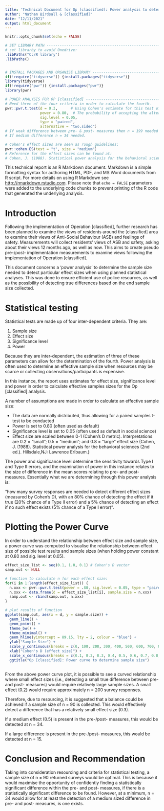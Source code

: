 ---
title: 'Technical Document for Op [classified]: Power analysis to determine sample size'
author: "Nathan Birdsall & [classified]"
date: "12/11/2021"
output: html_document
---

```{r setup, include=FALSE}
knitr::opts_chunk$set(echo = FALSE)

# SET LIBRARY PATH -------------------------------------------------------------
# set librarby to avoid Onedrive:
.libPaths("C:/R library")
.libPaths()


# INSTALL PACKAGES AND ORGANISE LIBRARY ----------------------------------------
if(!require("tidyverse")) {install.packages("tidyverse")}
library(tidyverse)
if(!require("pwr")) {install.packages("pwr")}
library(pwr)

# POWER ANALYSIS FOR OP [classified] -------------------------------------------
# Need three of the four criteria in order to calculate the fourth. 
pwr::pwr.t.test(d = 0.3,      # Using Cohen's estimate for this test of difference
                power = 0.80,  # The probability of accepting the alternative hypothesis if it is true (common is .80)
                sig.level = 0.05,
                type = "paired",
                alternative = "two.sided")
# If weak difference between pre- & post- measures then n = 199 needed
# If medium difference n = 34 needed. 

# Cohen's effect sizes are seen as rough guidelines:
pwr::cohen.ES(test = "t", size = "medium")
# Reference for the effect sizes can be found at:
# Cohen, J. (1988). Statistical power analysis for the behavioral sciences (2nd ed.). Hillsdale,NJ: Lawrence Erlbaum.

```

This technical report is an R Markdown document. Markdown is a simple formatting syntax for authoring HTML, PDF, and MS Word documents from R script. For more details on using R Markdown see <http://rmarkdown.rstudio.com>. Please note that `echo = FALSE` parameters were added to the underlying code chunks to prevent printing of the R code that generated the underlying analysis.


Introduction
================================================================================
Following the implementation of Operation [classified], further research has been planned to examine the views of residents around the [classified] area to examine their views of Anti-Social Behaviour (ASB) and feelings of safety. Measurements will collect residents' views of ASB and safety, asking about their views 12 months ago, as well as now. This aims to create pseudo pre-/post- implementation measurements to examine views following the implementation of Operation [classified]. 

This document concerns a 'power analysis' to determine the sample size needed to detect particular effect sizes when using planned statistical analyses. This was done to ensure efficient use of police resources, as well as the possibility of detecting true differences based on the end sample size collected.

Statistical testing
================================================================================

Statistical tests are made up of four inter-dependent criteria. They are:

1. Sample size
2. Effect size
3. Significance level
4. Power

Because they are inter-dependent, the estimation of three of these parameters can allow for the determination of the fourth. Power analysis is often used to determine an effective sample size when resources may be scarce or collecting observations/participants is expensive. 

In this instance, the report uses estimates for effect size, significance level and power in order to calculate effective samples sizes for the Op [classified] analysis. 

A number of assumptions are made in order to calculate an effective sample size:

* The data are normally distributed, thus allowing for a paired samples t-test to be conducted
* Power is set to 0.80 (often used as default)
* Significance level is set to 0.05 (often used as default in social science)
* Effect size are scaled between 0-1 (Cohen's D metric). Interpretations are 0.2 = "small"; 0.5 = "medium"; and 0.8 = "large" effect size
(Cohen, J. (1988). Statistical power analysis for the behavioral sciences (2nd ed.). Hillsdale,NJ: Lawrence Erlbaum.)

The power and significance level determine the sensitivity towards Type I and Type II errors, and the examination of power in this instance relates to the size of difference in the mean scores relating to pre- and post- measures. Essentially what we are determining through this power analysis is:

"how many survey responses are needed to detect different effect sizes (measured by Cohen's D), with an 80% chance of detecting the effect if it true (20% chance of a Type II error) and a 5% chance of detecting an effect if no such effect exists (5% chance of a Type I error)". 


Plotting the Power Curve
================================================================================

In order to understand the relationship between effect size and sample size, a power curve was computed to visualise the relationship between effect size of possible test results and sample sizes (when holding power constant at 0.80 and sig. level at 0.05).


```{r, echo=FALSE}
effect_size_list <- seq(0.1, 1.0, 0.1) # Cohen's D vector
samp.out <- NULL

# function to calculate n for each effect size:
for(i in 1:length(effect_size_list)) {
  n.xxx <- pwr::pwr.t.test(power = .80, sig.level = 0.05, type = "paired", alternative = "two.sided", d = effect_size_list[i])$n
  n.xxx <- data.frame(d = effect_size_list[i], sample.size = n.xxx)
  samp.out <- rbind(samp.out, n.xxx)
}

# plot results of function
ggplot(samp.out, aes(x = d, y = sample.size)) +
  geom_line() +
  geom_point() +
  theme_bw() +
  theme_minimal() +
  geom_hline(yintercept = 89.15, lty = 2, colour = "blue") +
  ylab("Sample Size") +
  scale_y_continuous(breaks = c(0, 100, 200, 300, 400, 500, 600, 700, 800)) +
  xlab("Cohen's D (effect size)") +
  scale_x_continuous(breaks = c(0.1, 0.2, 0.3, 0.4, 0.5, 0.6, 0.7, 0.8, 0.9, 1.0)) +
  ggtitle("Op [classified]: Power curve to determine sample size")
  
```

From the above power curve plot, it is possible to see a curved relationship where small effect sizes (i.e., detecting a small true difference between pre- and post- measures) would require relatively large sample sizes. A small effect (0.2) would require approximately n = 200 survey responses.

Therefore, due to resourcing, it is suggested that a balance could be achieved if a sample size of n = 90 is collected. This would effectively detect a difference that has a relatively small effect size (0.3). 

If a medium effect (0.5) is present in the pre-/post- measures, this would be detected at n = 34.

If a large difference is present in the pre-/post- measures, this would be detected at n = 15. 

Conclusion and Recommendation
================================================================================

Taking into consideration resourcing and criteria for statistical testing, a sample size of n = 90 returned surveys would be optimal. This is because it would maximise the opportunity of confidently finding a statistically significant difference within the pre- and post- measures, if there is a statistically significant difference to be found. However, at a minimum, n = 34 would allow for at least the detection of a medium sized difference in pre- and post- measures, is one exists. 
